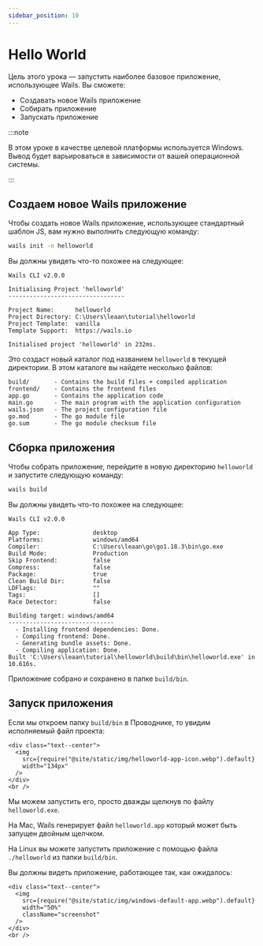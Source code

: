 ```yaml
---
sidebar_position: 10
---
```


# Hello World

Цель этого урока — запустить наиболее базовое приложение, использующее Wails. Вы сможете:

- Создавать новое Wails приложение
- Собирать приложение
- Запускать приложение

:::note

В этом уроке в качестве целевой платформы используется Windows. Вывод будет варьироваться в зависимости от вашей операционной системы.

:::

## Создаем новое Wails приложение

Чтобы создать новое Wails приложение, использующее стандартный шаблон JS, вам нужно выполнить следующую команду:

```bash
wails init -n helloworld
```

Вы должны увидеть что-то похожее на следующее:

```
Wails CLI v2.0.0

Initialising Project 'helloworld'
---------------------------------

Project Name:      helloworld
Project Directory: C:\Users\leaan\tutorial\helloworld
Project Template:  vanilla
Template Support:  https://wails.io

Initialised project 'helloworld' in 232ms.
```

Это создаст новый каталог под названием `helloworld` в текущей директории. В этом каталоге вы найдете несколько файлов:

```
build/       - Contains the build files + compiled application
frontend/    - Contains the frontend files
app.go       - Contains the application code
main.go      - The main program with the application configuration
wails.json   - The project configuration file
go.mod       - The go module file
go.sum       - The go module checksum file
```

## Сборка приложения

Чтобы собрать приложение, перейдите в новую директорию `helloworld` и запустите следующую команду:

```bash
wails build
```

Вы должны увидеть что-то похожее на следующее:

```
Wails CLI v2.0.0

App Type:               desktop
Platforms:              windows/amd64
Compiler:               C:\Users\leaan\go\go1.18.3\bin\go.exe
Build Mode:             Production
Skip Frontend:          false
Compress:               false
Package:                true
Clean Build Dir:        false
LDFlags:                ""
Tags:                   []
Race Detector:          false

Building target: windows/amd64
------------------------------
  - Installing frontend dependencies: Done.
  - Compiling frontend: Done.
  - Generating bundle assets: Done.
  - Compiling application: Done.
Built 'C:\Users\leaan\tutorial\helloworld\build\bin\helloworld.exe' in 10.616s.
```

Приложение собрано и сохранено в папке `build/bin`.

## Запуск приложения

Если мы откроем папку `build/bin` в Проводнике, то увидим исполняемый файл проекта:

```mdx-code-block
<div class="text--center">
  <img
    src={require("@site/static/img/helloworld-app-icon.webp").default}
    width="134px"
  />
</div>
<br />
```

Мы можем запустить его, просто дважды щелкнув по файлу `helloworld.exe`.

На Mac, Wails генерирует файл `helloworld.app` который может быть запущен двойным щелчком.

На Linux вы можете запустить приложение с помощью файла `./helloworld` из папки `build/bin`.

Вы должны видеть приложение, работающее так, как ожидалось:

```mdx-code-block
<div class="text--center">
  <img
    src={require("@site/static/img/windows-default-app.webp").default}
    width="50%"
    className="screenshot"
  />
</div>
<br />
```
